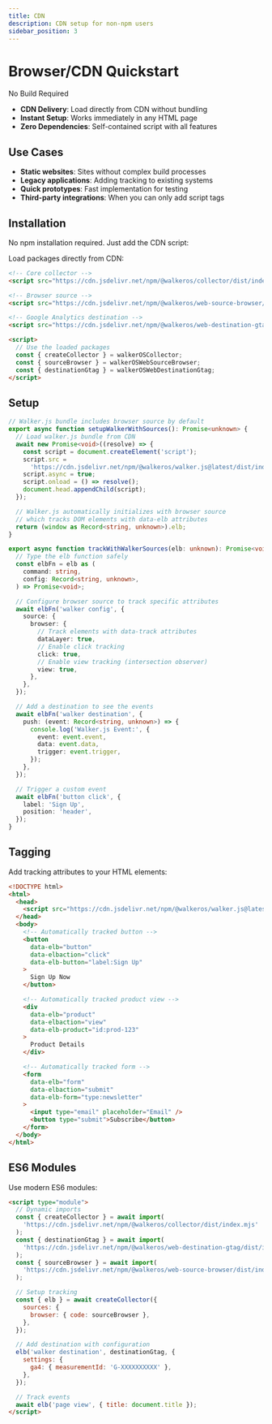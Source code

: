 ```yaml
---
title: CDN
description: CDN setup for non-npm users
sidebar_position: 3
---
```


# Browser/CDN Quickstart

No Build Required

- **CDN Delivery**: Load directly from CDN without bundling
- **Instant Setup**: Works immediately in any HTML page
- **Zero Dependencies**: Self-contained script with all features

## Use Cases

- **Static websites**: Sites without complex build processes
- **Legacy applications**: Adding tracking to existing systems
- **Quick prototypes**: Fast implementation for testing
- **Third-party integrations**: When you can only add script tags

## Installation

No npm installation required. Just add the CDN script:

Load packages directly from CDN:

```html
<!-- Core collector -->
<script src="https://cdn.jsdelivr.net/npm/@walkeros/collector/dist/index.browser.js"></script>

<!-- Browser source -->
<script src="https://cdn.jsdelivr.net/npm/@walkeros/web-source-browser/dist/index.browser.js"></script>

<!-- Google Analytics destination -->
<script src="https://cdn.jsdelivr.net/npm/@walkeros/web-destination-gtag/dist/index.browser.js"></script>

<script>
  // Use the loaded packages
  const { createCollector } = walkerOSCollector;
  const { sourceBrowser } = walkerOSWebSourceBrowser;
  const { destinationGtag } = walkerOSWebDestinationGtag;
</script>
```

## Setup

```typescript
// Walker.js bundle includes browser source by default
export async function setupWalkerWithSources(): Promise<unknown> {
  // Load walker.js bundle from CDN
  await new Promise<void>((resolve) => {
    const script = document.createElement('script');
    script.src =
      'https://cdn.jsdelivr.net/npm/@walkeros/walker.js@latest/dist/index.browser.js';
    script.async = true;
    script.onload = () => resolve();
    document.head.appendChild(script);
  });

  // Walker.js automatically initializes with browser source
  // which tracks DOM elements with data-elb attributes
  return (window as Record<string, unknown>).elb;
}

export async function trackWithWalkerSources(elb: unknown): Promise<void> {
  // Type the elb function safely
  const elbFn = elb as (
    command: string,
    config: Record<string, unknown>,
  ) => Promise<void>;

  // Configure browser source to track specific attributes
  await elbFn('walker config', {
    source: {
      browser: {
        // Track elements with data-track attributes
        dataLayer: true,
        // Enable click tracking
        click: true,
        // Enable view tracking (intersection observer)
        view: true,
      },
    },
  });

  // Add a destination to see the events
  await elbFn('walker destination', {
    push: (event: Record<string, unknown>) => {
      console.log('Walker.js Event:', {
        event: event.event,
        data: event.data,
        trigger: event.trigger,
      });
    },
  });

  // Trigger a custom event
  await elbFn('button click', {
    label: 'Sign Up',
    position: 'header',
  });
}
```

## Tagging

Add tracking attributes to your HTML elements:

```html
<!DOCTYPE html>
<html>
  <head>
    <script src="https://cdn.jsdelivr.net/npm/@walkeros/walker.js@latest/dist/index.browser.js"></script>
  </head>
  <body>
    <!-- Automatically tracked button -->
    <button
      data-elb="button"
      data-elbaction="click"
      data-elb-button="label:Sign Up"
    >
      Sign Up Now
    </button>

    <!-- Automatically tracked product view -->
    <div
      data-elb="product"
      data-elbaction="view"
      data-elb-product="id:prod-123"
    >
      Product Details
    </div>

    <!-- Automatically tracked form -->
    <form
      data-elb="form"
      data-elbaction="submit"
      data-elb-form="type:newsletter"
    >
      <input type="email" placeholder="Email" />
      <button type="submit">Subscribe</button>
    </form>
  </body>
</html>
```

## ES6 Modules

Use modern ES6 modules:

```html
<script type="module">
  // Dynamic imports
  const { createCollector } = await import(
    'https://cdn.jsdelivr.net/npm/@walkeros/collector/dist/index.mjs'
  );
  const { destinationGtag } = await import(
    'https://cdn.jsdelivr.net/npm/@walkeros/web-destination-gtag/dist/index.mjs'
  );
  const { sourceBrowser } = await import(
    'https://cdn.jsdelivr.net/npm/@walkeros/web-source-browser/dist/index.mjs'
  );

  // Setup tracking
  const { elb } = await createCollector({
    sources: {
      browser: { code: sourceBrowser },
    },
  });

  // Add destination with configuration
  elb('walker destination', destinationGtag, {
    settings: {
      ga4: { measurementId: 'G-XXXXXXXXXX' },
    },
  });

  // Track events
  await elb('page view', { title: document.title });
</script>
```

